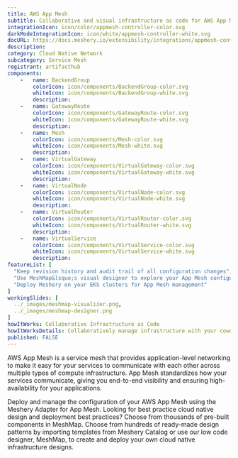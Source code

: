 ```yaml
---
title: AWS App Mesh
subtitle: Collaborative and visual infrastructure as code for AWS App Mesh
integrationIcon: icon/color/appmesh-controller-color.svg
darkModeIntegrationIcon: icon/white/appmesh-controller-white.svg
docURL: https://docs.meshery.io/extensibility/integrations/appmesh-controller
description: 
category: Cloud Native Network
subcategory: Service Mesh
registrant: artifacthub
components: 
	-	name: BackendGroup
		colorIcon: icon/components/BackendGroup-color.svg
		whiteIcon: icon/components/BackendGroup-white.svg
		description: 
	-	name: GatewayRoute
		colorIcon: icon/components/GatewayRoute-color.svg
		whiteIcon: icon/components/GatewayRoute-white.svg
		description: 
	-	name: Mesh
		colorIcon: icon/components/Mesh-color.svg
		whiteIcon: icon/components/Mesh-white.svg
		description: 
	-	name: VirtualGateway
		colorIcon: icon/components/VirtualGateway-color.svg
		whiteIcon: icon/components/VirtualGateway-white.svg
		description: 
	-	name: VirtualNode
		colorIcon: icon/components/VirtualNode-color.svg
		whiteIcon: icon/components/VirtualNode-white.svg
		description: 
	-	name: VirtualRouter
		colorIcon: icon/components/VirtualRouter-color.svg
		whiteIcon: icon/components/VirtualRouter-white.svg
		description: 
	-	name: VirtualService
		colorIcon: icon/components/VirtualService-color.svg
		whiteIcon: icon/components/VirtualService-white.svg
		description: 
featureList: [
  "Keep revision history and audit trail of all configuration changes",
  "Use MeshMap&lsquo;s visual designer to explore your App Mesh configuration",
  "Deploy Meshery on your EKS clusters for App Mesh management"
]
workingSlides: [
  ../_images/meshmap-visualizer.png,
  ../_images/meshmap-designer.png
]
howItWorks: Collaborative Infrastructure as Code
howItWorksDetails: Collaboratively manage infrastructure with your coworkers synchronously sharing the same designs.
published: FALSE
---
```

<p>
AWS App Mesh is a service mesh that provides application-level networking to make it easy for your services to communicate with each other across multiple types of compute infrastructure. App Mesh standardizes how your services communicate, giving you end-to-end visibility and ensuring high-availability for your applications.
</p>
<p>
    Deploy and manage the configuration of your AWS App Mesh using the Meshery Adapter for App Mesh. Looking for best practice cloud native design and deployment best practices? Choose from thousands of pre-built components in MeshMap. Choose from hundreds of ready-made design patterns by importing templates from Meshery Catalog or use our low code designer, MeshMap, to create and deploy your own cloud native infrastructure designs.
</p>
